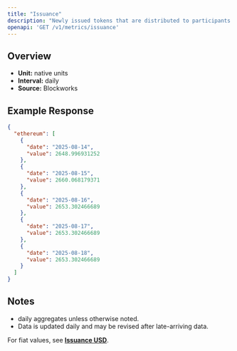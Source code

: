 ```yaml
---
title: "Issuance"
description: "Newly issued tokens that are distributed to participants (such as validators, miners, or stakers) as compensation for participating in consensus."
openapi: 'GET /v1/metrics/issuance'
---
```


## Overview

- **Unit:** native units
- **Interval:** daily
- **Source:** Blockworks

## Example Response

```json
{
  "ethereum": [
    {
      "date": "2025-08-14",
      "value": 2648.996931252
    },
    {
      "date": "2025-08-15",
      "value": 2660.068179371
    },
    {
      "date": "2025-08-16",
      "value": 2653.302466689
    },
    {
      "date": "2025-08-17",
      "value": 2653.302466689
    },
    {
      "date": "2025-08-18",
      "value": 2653.302466689
    }
  ]
}
```

## Notes
- daily aggregates unless otherwise noted.
- Data is updated daily and may be revised after late-arriving data.


<Note>For fiat values, see **[Issuance USD](./issuance-usd)**.</Note>